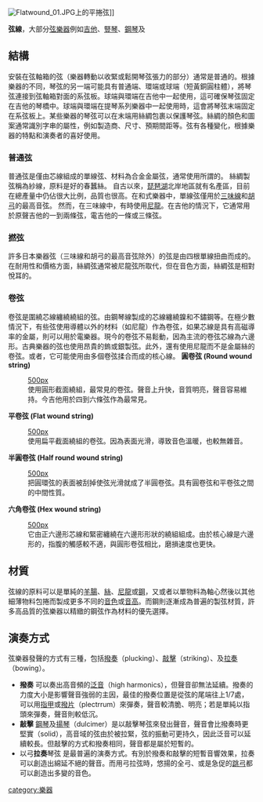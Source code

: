 {{Unreferenced|time=2022-05-30T02:47:54+00:00}}
[[File:Flatwound_01.JPG|thumb]]上的平捲弦]]

'''弦線'''，大部分[[弦樂器|弦樂器]]例如[[吉他|吉他]]、[[豎琴|豎琴]]、[[鋼琴|鋼琴]]及

==結構==
安裝在弦軸箱的弦（樂器轉動以收緊或鬆開琴弦張力的部分）通常是普通的。根據樂器的不同，琴弦的另一端可能具有普通端、環端或球端（短黃銅圓柱體），將琴弦連接到弦軸箱對面的系弦板。球端與環端在吉他中一起使用，這可確保琴弦固定在吉他的琴橋中。球端與環端在提琴系列樂器中一起使用時，這會將琴弦末端固定在系弦板上。某些樂器的琴弦可以在末端用絲綢包裹以保護琴弦。絲綢的顏色和圖案通常識別字串的屬性，例如製造商、尺寸、預期間距等。弦有各種變化，根據樂器的特點和演奏者的喜好使用。 

===普通弦===
普通弦是僅由芯線組成的單線弦、材料為合金金屬弦，通常使用所謂的{{tsl|en|Piano wire|鋼琴線}}。 絲綢製弦稱為紗線，原料是好的春蠶絲。 自古以來，[[琵琶湖|琵琶湖]]北岸地區就有名產區，目前在總產量中仍佔很大比例，品質也很高。在和式樂器中，單線弦僅用於[[三味線|三味線]]和[[胡弓|胡弓]]的最高音弦。 然而，在三味線中，有時使用[[尼龍|尼龍]]。在吉他的情況下，它通常用於原聲吉他的一到兩條弦，電吉他的一條或三條弦。

===撚弦===
許多日本樂器弦（三味線和胡弓的最高音弦除外）的弦是由四根單線扭曲而成的。 在耐用性和價格方面，絲綢弦通常被尼龍弦所取代，但在音色方面，絲綢弦是相對悅耳的。

===卷弦===
卷弦是圍繞芯線纏繞繞組的弦。由鋼琴線製成的芯線纏繞鎳和不鏽鋼等。在極少數情況下，有些弦使用導體以外的材料（如尼龍）作為卷弦，如果芯線是具有高磁導率的金屬，則可以用於電樂器。現今的卷弦不易鬆動，因為主流的卷弦芯線為六邊形。古典樂器的弦也使用昂貴的鎢或銀製弦。此外，還有使用尼龍而不是金屬絲的卷弦。或者，它可能使用由多個卷弦揉合而成的核心線。
'''圓卷弦 (Round wound string)'''
:[[file:Roundwound_strings.png|500px]]
:使用圓形截面繞組，最常見的卷弦。聲音上升快，音質明亮，聲音容易維持。今吉他用於四到六條弦作為最常見。

'''平卷弦 (Flat wound string)'''
:[[file:Flatwound_strings.png|500px]]
:使用扁平截面繞組的卷弦。因為表面光滑，導致音色溫暖，也較無雜音。

'''半圓卷弦 (Half round wound string)'''
:[[file:Halfwound_strings.png|500px]]
:把圓環弦的表面被刮掉使弦光滑就成了半圓卷弦。具有圓卷弦和平卷弦之間的中間性質。

'''六角卷弦 (Hex wound string)'''
:[[file:Hexwound_strings.png|500px]]
:它由正六邊形芯線和緊密纏繞在六邊形形狀的繞組組成。由於核心線是六邊形的，指腹的觸感較不適，與圓形卷弦相比，磨損速度也更快。

== 材質 ==
弦線的原料可以是單純的[[羊腸弦|羊腸]]、[[絲|絲]]、[[尼龍|尼龍]]或[[鋼|鋼]]，又或者以單物料為軸心然後以其他細薄物料包捲而製成更多不同的[[音色|音色]]或[[音高|音高]]。而鋼則逐漸成為普遍的製弦材質，許多高品質的弦樂器以精緻的鋼弦作為材料的優先選擇。
== 演奏方式 ==
弦樂器發聲的方式有三種，包括[[撥奏|撥奏]]（plucking）、[[敲擊|敲擊]]（striking）、及[[拉奏|拉奏]]（bowing）。
* '''撥奏''' 可以奏出高音頻的[[泛音|泛音]]（high harmonics），但聲音卻無法延續。撥奏的力度大小是影響聲音強弱的主因，最佳的撥奏位置是從弦的尾端往上1/7處，可以用[[指甲|指甲]]或[[撥片|撥片]]（plectrrum）來彈奏，聲音較清脆、明亮；若是單純以指頭來彈奏，聲音則較低沉。
* '''敲擊''' [[鋼琴|鋼琴]]及[[揚琴|揚琴]]（dulcimer）是以敲擊琴弦來發出聲音，聲音會比撥奏時更堅實（solid），高音域的弦由於被拉緊，弦的振動可更持久，因此泛音可以延續較長。但敲擊的方式和撥奏相同，聲音都是屬於短暫的。
* 以弓'''拉奏'''琴弦 是最普遍的演奏方式。有別於撥奏和敲擊的短暫音響效果，拉奏可以創造出綿延不絕的聲音。而用弓拉弦時，悠揚的全弓、或是急促的[[跳弓|跳弓]]都可以創造出多變的音色。


[[category:樂器|category:樂器]]